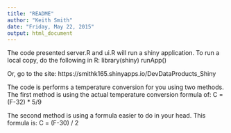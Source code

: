 ---
title: "README"
author: "Keith Smith"
date: "Friday, May 22, 2015"
output: html_document
---

The code presented server.R and ui.R will run a shiny application.  To run a local copy, do the following in R:
library(shiny)
runApp()

Or, go to the site:
https://smithk165.shinyapps.io/DevDataProducts_Shiny

The code is performs a temperature conversion for you using two methods.
The first method is using the actual temperature conversion formula of:
C = (F-32) * 5/9

The second method is using a formula easier to do in your head.  This formula is:
C = (F-30) / 2
